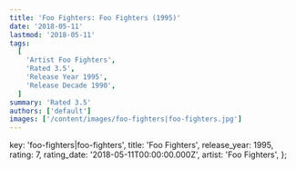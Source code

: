 ```yaml
---
title: 'Foo Fighters: Foo Fighters (1995)'
date: '2018-05-11'
lastmod: '2018-05-11'
tags:
  [
    'Artist Foo Fighters',
    'Rated 3.5',
    'Release Year 1995',
    'Release Decade 1990',
  ]
summary: 'Rated 3.5'
authors: ['default']
images: ['/content/images/foo-fighters|foo-fighters.jpg']
---
```


  key: 'foo-fighters|foo-fighters',
  title: 'Foo Fighters',
  release_year: 1995,
  rating: 7,
  rating_date: '2018-05-11T00:00:00.000Z',
  artist: 'Foo Fighters',
};

<MusicRating data={data} />
